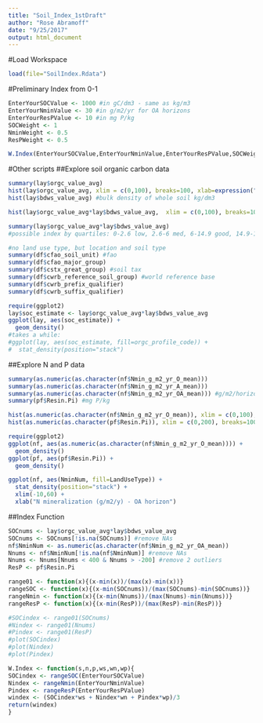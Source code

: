 ```yaml
---
title: "Soil_Index_1stDraft"
author: "Rose Abramoff"
date: "9/25/2017"
output: html_document
---
```

#Load Workspace
```r
load(file="SoilIndex.Rdata")
```

#Preliminary Index from 0-1
```r
EnterYourSOCValue <- 1000 #in gC/dm3 - same as kg/m3
EnterYourNminValue <- 30 #in g/m2/yr for OA horizons
EnterYourResPValue <- 10 #in mg P/kg
SOCWeight <- 1
NminWeight <- 0.5
ResPWeight <- 0.5

W.Index(EnterYourSOCValue,EnterYourNminValue,EnterYourResPValue,SOCWeight,NminWeight,ResPWeight)
```

#Other scripts
##Explore soil organic carbon data
```r
summary(lay$orgc_value_avg)
hist(lay$orgc_value_avg, xlim = c(0,100), breaks=100, xlab=expression("SOC (gC/kg)"))
hist(lay$bdws_value_avg) #bulk density of whole soil kg/dm3

hist(lay$orgc_value_avg*lay$bdws_value_avg,  xlim = c(0,100), breaks=100, xlab=expression("SOC (gC/dm3)"), main="Soil Organic Carbon") #same as kg/m3

summary(lay$orgc_value_avg*lay$bdws_value_avg)
#possible index by quartiles: 0-2.6 low, 2.6-6 med, 6-14.9 good, 14.9-1250 high

#no land use type, but location and soil type
summary(df$cfao_soil_unit) #fao
summary(df$cfao_major_group)
summary(df$cstx_great_group) #soil tax
summary(df$cwrb_reference_soil_group) #world reference base
summary(df$cwrb_prefix_qualifier)
summary(df$cwrb_suffix_qualifier)

require(ggplot2)
lay$soc_estimate <- lay$orgc_value_avg*lay$bdws_value_avg
ggplot(lay, aes(soc_estimate)) +
  geom_density()
#takes a while:
#ggplot(lay, aes(soc_estimate, fill=orgc_profile_code)) +
#  stat_density(position="stack")
```

##Explore N and P data
```r
summary(as.numeric(as.character(nf$Nmin_g_m2_yr_O_mean)))
summary(as.numeric(as.character(nf$Nmin_g_m2_yr_A_mean)))
summary(as.numeric(as.character(nf$Nmin_g_m2_yr_OA_mean))) #g/m2/horizon
summary(pf$Resin.Pi) #mg P/kg

hist(as.numeric(as.character(nf$Nmin_g_m2_yr_O_mean)), xlim = c(0,100), breaks=100, xlab=expression("Nmin (g/m2/y O horizon)"))
hist(as.numeric(as.character(pf$Resin.Pi)), xlim = c(0,200), breaks=100, xlab=expression("Resin P (mg/kg)"))

require(ggplot2)
ggplot(nf, aes(as.numeric(as.character(nf$Nmin_g_m2_yr_O_mean)))) +
  geom_density()
ggplot(pf, aes(pf$Resin.Pi)) +
  geom_density()

ggplot(nf, aes(NminNum, fill=LandUseType)) +
  stat_density(position="stack") +
  xlim(-10,60) +
  xlab("N mineralization (g/m2/y) - OA horizon")
```

##Index Function
```r
SOCnums <- lay$orgc_value_avg*lay$bdws_value_avg
SOCnums <- SOCnums[!is.na(SOCnums)] #remove NAs
nf$NminNum <- as.numeric(as.character(nf$Nmin_g_m2_yr_OA_mean))
Nnums <- nf$NminNum[!is.na(nf$NminNum)] #remove NAs
Nnums <- Nnums[Nnums < 400 & Nnums > -200] #remove 2 outliers
ResP <- pf$Resin.Pi

range01 <- function(x){(x-min(x))/(max(x)-min(x))}
rangeSOC <- function(x){(x-min(SOCnums))/(max(SOCnums)-min(SOCnums))}
rangeNmin <- function(x){(x-min(Nnums))/(max(Nnums)-min(Nnums))}
rangeResP <- function(x){(x-min(ResP))/(max(ResP)-min(ResP))}

#SOCindex <- range01(SOCnums)
#Nindex <- range01(Nnums)
#Pindex <- range01(ResP)
#plot(SOCindex)
#plot(Nindex)
#plot(Pindex)

W.Index <- function(s,n,p,ws,wn,wp){
SOCindex <- rangeSOC(EnterYourSOCValue)
Nindex <- rangeNmin(EnterYourNminValue)
Pindex <- rangeResP(EnterYourResPValue)
windex <- (SOCindex*ws + Nindex*wn + Pindex*wp)/3
return(windex)
}
```
